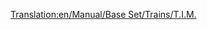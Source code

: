 [[Translation:en/Manual/Base Set/Trains/T.I.M.]]
{{es/Manual/Base Set/Trains/Trenes|Imagen=
|Nombre="T.I.M."
|Precio=  € ( £)
|Velocidad= km/h ( mph)
|Peso= t
|Potencia=CV ( kW)
|Coste-anual= € ( £)
|Diseño=
|Duración=
|Capacidad=
|Descripción=
|Vida-real=
}}